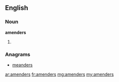 ==English==

===Noun===
'''amenders'''

# {{plural of|[[amender]]}}

===Anagrams===
* [[meanders#English|meanders]]

[[ar:amenders]]
[[fr:amenders]]
[[mg:amenders]]
[[my:amenders]]